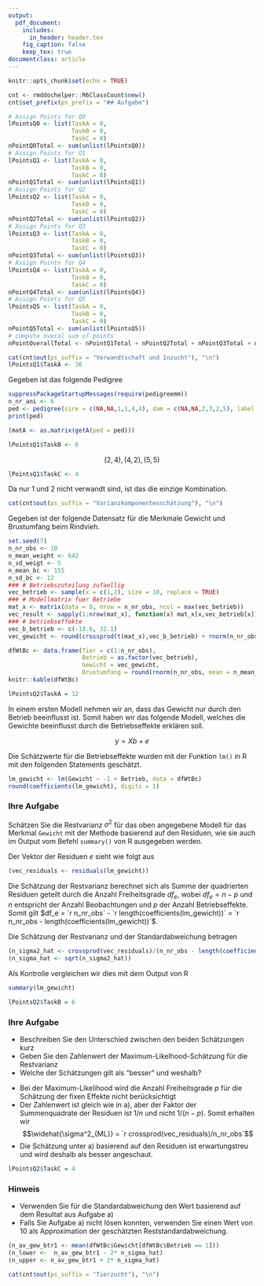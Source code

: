 ```yaml
---
output:
  pdf_document:
    includes:
      in_header: header.tex
    fig_caption: false
    keep_tex: true
documentclass: article
---
```


```r
knitr::opts_chunk$set(echo = TRUE)
```

```r
cnt <- rmddochelper::R6ClassCount$new()
cnt$set_prefix(ps_prefix = "## Aufgabe")
```


```r
# Assign Points for Q0
lPointsQ0 <- list(TaskA = 0,
                  TaskB = 0,
                  TaskC = 0)
nPointQ0Total <- sum(unlist(lPointsQ0))
# Assign Points for Q1
lPointsQ1 <- list(TaskA = 0,
                  TaskB = 0,
                  TaskC = 0)
nPointQ1Total <- sum(unlist(lPointsQ1))
# Assign Points for Q2
lPointsQ2 <- list(TaskA = 0,
                  TaskB = 0,
                  TaskC = 0)
nPointQ2Total <- sum(unlist(lPointsQ2))
# Assign Points for Q3
lPointsQ3 <- list(TaskA = 0,
                  TaskB = 0,
                  TaskC = 0)
nPointQ3Total <- sum(unlist(lPointsQ3))
# Assign Points for Q4
lPointsQ4 <- list(TaskA = 0,
                  TaskB = 0,
                  TaskC = 0)
nPointQ4Total <- sum(unlist(lPointsQ4))
# Assign Points for Q5
lPointsQ5 <- list(TaskA = 0,
                  TaskB = 0,
                  TaskC = 0)
nPointQ5Total <- sum(unlist(lPointsQ5))
# compute overal sum of points
nPointOverallTotal <- nPointQ1Total + nPointQ2Total + nPointQ3Total + nPointQ4Total + nPointQ5Total
```

\thispagestyle{empty}

\begin{tabular}{l}
ETH Zürich \\
D-USYS\\
Institut für Agrarwissenschaften\\
\end{tabular}

\vspace{15ex}
\begin{center}
\huge
Lösungen zur Prüfung \\ \vspace{1ex}
Züchtungslehre \\  \vspace{1ex}
HS 2017 \\

\normalsize
\vspace{7ex}
Peter von Rohr 
\end{center}

\vspace{7ex}
\begin{tabular}{p{5cm}lr}
  & \textsc{Datum}  & \textsc{\emph{22. Dezember 2017}} \\
  & \textsc{Beginn} & \textsc{\emph{09:15 Uhr}}\\
  & \textsc{Ende}   & \textsc{\emph{11:15 Uhr}}\\ 
\end{tabular}

\vspace{5ex}
<!-- Table with Name -->
\large
\begin{tabular}{p{2.5cm}p{3cm}p{6cm}}
  &  Name:     &  \\
  &            &  \\
  &  Legi-Nr:  & \\
\end{tabular}
\normalsize

<!-- Table with Points -->

\vspace{9ex}
\begin{center}
\begin{tabular}{|p{3cm}|c|c|}
\hline
Aufgabe  &  Maximale Punktzahl      &  Erreichte Punktzahl\\
%\hline
%0        &  `r nPointQ0Total`       & \\
\hline
1        &  `r nPointQ1Total`       & \\
\hline
2        &  `r nPointQ2Total`       & \\
\hline
3        &  `r nPointQ3Total`       & \\
\hline
4        & `r nPointQ4Total`        & \\
\hline
5        & `r nPointQ5Total`        & \\
\hline
Total    &  `r nPointOverallTotal`  & \\
\hline
\end{tabular}
\end{center}

\clearpage
\pagebreak

<!--
```r
cat(cnt$out(ps_suffix = "Titel"), "\n")
```
  (`r nPointQ0Total`)

\begin{enumerate}
\item[a)] 
\points{`r lPointsQ0$TaskA`}
\end{enumerate}

\sol


\clearpage
\pagebreak


\begin{enumerate}
\item[b)] 
\points{`r lPointsQ0$TaskB`}
\end{enumerate}


\sol

\clearpage
\pagebreak

\begin{enumerate}
\item[c)] 
\points{`r lPointsQ0$TaskC`}
\end{enumerate}

\sol

-->

```r
cat(cnt$out(ps_suffix = "Verwandtschaft und Inzucht"), "\n")
lPointsQ1$TaskA <- 36
```

Gegeben ist das folgende Pedigree

```r
suppressPackageStartupMessages(require(pedigreemm))
n_nr_ani <- 6
ped <- pedigree(sire = c(NA,NA,1,1,4,4), dam = c(NA,NA,2,3,2,5), label = c(1:n_nr_ani))
print(ped)
```

\begin{enumerate}
\item[a)] Stellen Sie die genetisch-additive Verwandtschaftsmatrix $A$ auf
\points{`r lPointsQ1$TaskA`}
\end{enumerate}

\sol

```r
(matA <- as.matrix(getA(ped = ped)))
```


\clearpage
\pagebreak

```r
lPointsQ1$TaskB <- 6
```

\begin{enumerate}
\item[b)] Bei welchen Elementen in der Matrix $A$ finden Sie den Inzuchtkoeffizienten vom Tier $5$?
\points{`r lPointsQ1$TaskB`}
\end{enumerate}

\sol

$$(2,4), (4,2), (5,5)$$

\clearpage
\pagebreak

```r
lPointsQ1$TaskC <- 4
```

\begin{enumerate}
\item[c)] Welche bekannten Eltern müsste $5$ haben, damit es einen Inzuchtkoeffizienten $F_5 = 0$ hätte?
\points{`r lPointsQ1$TaskC`}
\end{enumerate}

\sol

Da nur $1$ und $2$ nicht verwandt sind, ist das die einzige Kombination. 

\clearpage
\pagebreak

```r
cat(cnt$out(ps_suffix = "Varianzkomponentenschätzung"), "\n")
```
Gegeben ist der folgende Datensatz für die Merkmale Gewicht und Brustumfang beim Rindvieh.

```r
set.seed(7)
n_nr_obs <- 10
n_mean_weight <- 642
n_sd_weigt <- 5
n_mean_bc <- 155
n_sd_bc <- 12
### # Betriebszuteilung zufaellig
vec_betrieb <- sample(x = c(1,2), size = 10, replace = TRUE)
### # Modellmatrix fuer Betriebe
mat_x <- matrix(data = 0, nrow = n_nr_obs, ncol = max(vec_betrieb))
vec_result <- sapply(1:nrow(mat_x), function(x) mat_x[x,vec_betrieb[x]] <<- 1)
### # betriebseffekte
vec_b_betrieb <- c(-10.6, 32.1)
vec_gewicht <- round(crossprod(t(mat_x),vec_b_betrieb) + rnorm(n_nr_obs, mean = n_mean_weight, sd = n_sd_weigt), digits = 0)

dfWtBc <- data.frame(Tier = c(1:n_nr_obs),
                     Betrieb = as.factor(vec_betrieb),
                     Gewicht = vec_gewicht,
                     Brustumfang = round(rnorm(n_nr_obs, mean = n_mean_bc, sd = n_sd_bc), digits = 0))
knitr::kable(dfWtBc)
```

```r
lPointsQ2$TaskA = 12
```
\begin{enumerate}
\item[a)] Wie gross ist die geschätzte Restvarianz für das Merkmal Gewicht, wenn die folgenden Annahmen zutreffen. 
\points{`r lPointsQ2$TaskA`}
\end{enumerate}

In einem ersten Modell nehmen wir an, dass das Gewicht nur durch den Betrieb beeinflusst ist. Somit haben wir das folgende Modell, welches die Gewichte beeinflusst durch die Betriebseffekte erklären soll.

$$y = Xb + e$$

\begin{tabular}{lll}
wobei  &  & \\
       &  $y$  &  Beobachtungsvektor der Gewichte \\
       &  $b$  &  Vektor der Betriebseffekte \\
       &  $X$  &  Inzidenzmatrix, welche Betriebe und Beobachtungen verknüpft \\
       &  $e$  &  Vektor der zufälligen Resteffekte mit $E[e] = 0$ und $var(e) = I \sigma^2$
\end{tabular}

Die Schätzwerte für die Betriebseffekte wurden mit der Funktion `lm()` in R mit den folgenden Statements geschätzt.

```r
lm_gewicht <- lm(Gewicht ~ -1 + Betrieb, data = dfWtBc)
round(coefficients(lm_gewicht), digits = 1)
```

### Ihre Aufgabe
Schätzen Sie die Restvarianz $\sigma^2$ für das oben angegebene Modell für das Merkmal `Gewicht` mit der Methode basierend auf den Residuen, wie sie auch im Output vom Befehl `summary()` von R ausgegeben werden.

\sol

Der Vektor der Residuen $e$ sieht wie folgt aus

```r
(vec_residuals <- residuals(lm_gewicht))
```

Die Schätzung der Restvarianz berechnet sich als Summe der quadrierten Residuen geteilt durch die Anzahl Freiheitsgrade $df_e$, wobei $df_e = n - p$ und $n$ entspricht der Anzahl Beobachtungen und $p$ der Anzahl Betriebseffekte. Somit gilt $df_e = `r n_nr_obs` - `r length(coefficients(lm_gewicht))` = `r n_nr_obs - length(coefficients(lm_gewicht))`$. 

Die Schätzung der Restvarianz und der Standardabweichung betragen

```r
(n_sigma2_hat <- crossprod(vec_residuals)/(n_nr_obs - length(coefficients(lm_gewicht))))
(n_sigma_hat <- sqrt(n_sigma2_hat))
```

Als Kontrolle vergleichen wir dies mit dem Output von R

```r
summary(lm_gewicht)
```


\clearpage
\pagebreak

```r
lPointsQ2$TaskB = 6
```
\begin{enumerate}
\item[b)] Wie unterscheidet sich die in Aufgabe a) berechnete Schätzung der Restvarianz von der Schätzung der Restvarianz mit Maximum Likelhood? 
\points{`r lPointsQ2$TaskB`}
\end{enumerate}

### Ihre Aufgabe

- Beschreiben Sie den Unterschied zwischen den beiden Schätzungen kurz
- Geben Sie den Zahlenwert der Maximum-Likelhood-Schätzung für die Restvarianz
- Welche der Schätzungen gilt als "besser" und weshalb?

\sol

- Bei der Maximum-Likelihood wird die Anzahl Freiheitsgrade $p$ für die Schätzung der fixen Effekte nicht berücksichtigt
- Der Zahlenwert ist gleich wie in a), aber der Faktor der Summenquadrate der Residuen ist $1/n$ und nicht $1/(n-p)$. Somit erhalten wir 
$$\widehat{\sigma^2_{ML}} = `r crossprod(vec_residuals)/n_nr_obs`$$ 
- Die Schätzung unter a) basierend auf den Residuen ist erwartungstreu und wird deshalb als besser angeschaut.


\clearpage
\pagebreak

```r
lPointsQ2$TaskC = 4
```
\begin{enumerate}
\item[c)] Beim Wägen des elften Tieres auf Betrieb 1 erleidet die Waage ein Defekt. Das Gewicht wird so geschätzt, dass es in einem Intervall von $\pm 2$ Standardabweichungen um den Mittelwert der Gewichte auf Betrieb 1 liegt. 
\points{`r lPointsQ2$TaskC`}
\end{enumerate}

### Hinweis
- Verwenden Sie für die Standardabweichung den Wert basierend auf dem Resultat aus Aufgabe a)
- Falls Sie Aufgabe a) nicht lösen konnten, verwenden Sie einen Wert von $10$ als Approximation der geschätzten Reststandardabweichung.


\sol

```r
(n_av_gew_btr1 <- mean(dfWtBc$Gewicht[dfWtBc$Betrieb == 1]))
(n_lower <-  n_av_gew_btr1 - 2* n_sigma_hat)
(n_upper <- n_av_gew_btr1 + 2* n_sigma_hat)
```

\clearpage
\pagebreak

```r
cat(cnt$out(ps_suffix = "Tierzucht"), "\n")
```

\begin{enumerate}
\item[a)] 
\points{`r lPointsQ3$TaskA`}
\end{enumerate}

\sol



